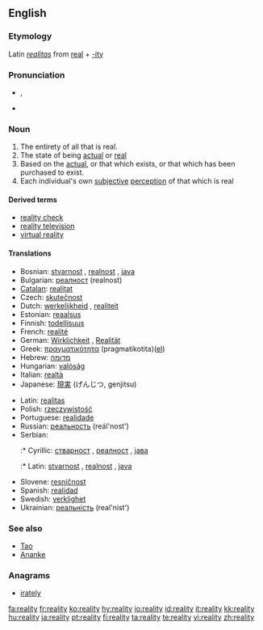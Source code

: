 ==English==

===Etymology===
Latin ''[[realitas]]'' from [[real]] + [[-ity]]

===Pronunciation===
* {{IPA|/ɹiˈæləti/}}, {{SAMPA|/ri"{l@ti/}}
* {{audio|en-us-reality.ogg|Audio (US)}}

===Noun===
{{en-noun|realit|ies}}

# The entirety of all that is real.
# The state of being [[actual]] or [[real]]
# Based on the [[actual]], or that which exists, or that which has been purchased to exist.
# Each individual's own [[subjective]] [[perception]] of that which is real

====Derived terms====
* [[reality check]]
* [[reality television]]
* [[virtual reality]]

====Translations====
{{top}}
* Bosnian: [[stvarnost]] {{f}}, [[realnost]] {{f}}, [[java]] {{f}}
* Bulgarian: [[реалност]] (realnost)
* [[Catalan]]: [[realitat]]
* Czech: [[skutečnost]] {{f}}
* Dutch: [[werkelijkheid]] {{f}}, [[realiteit]] {{f}}
* Estonian: [[reaalsus]]
* Finnish: [[todellisuus]]
* French: [[realité]]
* German: [[Wirklichkeit]] {{f}}, [[Realität]] {{f}}
* Greek: [[πραγματικότητα]] (pragmatikotita)([[:el:Πραγματικότητα|el]])
* Hebrew: [[מדומה]]
* Hungarian: [[valóság]]
* Italian: [[realtà]]
* Japanese: [[現実]] (げんじつ, genjitsu)
{{mid}}
* Latin: [[realitas]] {{f}}
* Polish: [[rzeczywistość]] {{f}}
* Portuguese: [[realidade]]
* Russian: [[реальность]] (reál'nost')
* Serbian:
*:* Cyrillic: [[стварност]] {{f}}, [[реалност]] {{f}}, [[јава]] {{f}}
*:* Latin: [[stvarnost]] {{f}}, [[realnost]] {{f}}, [[java]] {{f}}
* Slovene: [[resničnost]] {{f}}
* Spanish: [[realidad]]
* Swedish: [[verklighet]] {{c}}
* Ukrainian: [[реальність]] (real'nist')
{{bottom}}

===See also===
* [[Tao]]
* [[Ananke]]

===Anagrams===
* [[irately]]

[[fa:reality]]
[[fr:reality]]
[[ko:reality]]
[[hy:reality]]
[[io:reality]]
[[id:reality]]
[[it:reality]]
[[kk:reality]]
[[hu:reality]]
[[ja:reality]]
[[pt:reality]]
[[fi:reality]]
[[ta:reality]]
[[te:reality]]
[[vi:reality]]
[[zh:reality]]